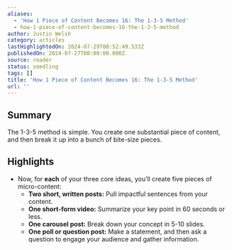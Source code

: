```yaml
---
aliases:
  - 'How 1 Piece of Content Becomes 16: The 1-3-5 Method'
  - how-1-piece-of-content-becomes-16-the-1-3-5-method
author: Justin Welsh
category: articles
lastHighlightedOn: 2024-07-29T08:52:49.533Z
publishedOn: 2024-07-27T00:00:00.000Z
source: reader
status: seedling
tags: []
title: 'How 1 Piece of Content Becomes 16: The 1-3-5 Method'
url: ''
---
```

## Summary

The 1-3-5 method is simple. You create one substantial piece of content, and then break it up into a bunch of bite-size pieces.

## Highlights

- Now, for **each** of your three core ideas, you’ll create five pieces of micro-content:
  - **Two short, written posts:** Pull impactful sentences from your content.
  - **One short-form video:** Summarize your key point in 60 seconds or less.
  - **One carousel post:** Break down your concept in 5-10 slides.
  - **One poll or question post:** Make a statement, and then ask a question to engage your audience and gather information.
